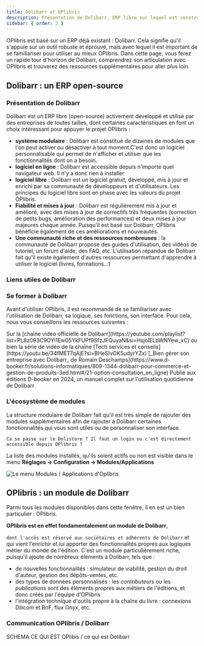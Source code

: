 ```yaml
---
title: Dolibarr et OPlibris
description: Présentation de Dolibarr, ERP libre sur lequel est construit OPlibris
sidebar: { order: 2 }
---
```



OPlibris est basé sur un ERP déjà existant : Dolibarr. Cela signifie qu'il s'appuie sur un outil robuste et éprouvé, mais avec lequel il est important de se familiariser pour utiliser au mieux OPlibris. Dans cette page, vous ferez un rapide tour d'horizon de Dolibarr, comprendrez son articulation avec OPlibris et trouverez des ressources supplémentaires pour aller plus loin.

## Dolibarr : un ERP open-source

### Présentation de Dolibarr

Dolibarr est un ERP libre (open-source) activement développé et utilisé par des entreprises de toutes tailles, dont certaines caractéristiques en font un choix intéressant pour appuyer le projet OPlibris :

- **système modulaire** : Dolibarr est constitué de dizaines de modules que l'on peut activer ou désactiver à tout moment.C'est donc un logiciel personnalisable qui permet de n'afficher et utiliser que les fonctionnalités dont on a besoin.
- **logiciel en ligne** : Dolibarr est accessible depuis n'importe quel navigateur web. Il n'y a donc rien à installer
- **logiciel libre** : Dolibarr est un logiciel gratuit, développé, mis à jour et enrichi par sa communauté de développeurs et d'utilisateurs. Les principes du logiciel libre sont en phase avec les valeurs du projet OPlibris.
- **Fiabilité et mises à jour** : Dolibarr est régulièrement mis à jour et amélioré, avec des mises à jour de correctifs très fréquentes (correction de petits bugs, amélioration des performances) et deux mises à jour majeures chaque année. Puisqu'il est basé sur Dolibarr, OPlibris bénéficie également de ces améliorations et nouveautés.
- **Une communauté riche et des ressources nombreuses** : la communauté de Dolibarr propose des guides d'utilisation, des vidéos de tutoriel, un forum d'aide, des FAQ, etc. L'utilisation répandue de Dolibarr fait qu'il existe également d'autres ressources permettant d'apprendre à utiliser le logiciel (livres, formations...)

### Liens utiles de Dolibarr

<CardGrid>
  <LinkCard
    title="Le site officiel de Dolibarr"
    href="https://www.dolibarr.org/"
  />
  <LinkCard
    title="La documentation de Dolibarr"
    href="https://wiki.dolibarr.org/"
  />
  <LinkCard
    title="Le forum de discussion en français"
    href="https://www.dolibarr.fr/forum/"
  />
</CardGrid>

### Se former à Dolibarr

Avant d'utiliser OPlibris, il est recommandé de se familiariser avec l'utilisation de Dolibarr, sa logique, ses fonctions, son interface.
Pour cela, nous vous conseillons les ressources suivantes :

<CardGrid>
  <Card title="Des vidéos" icon="youtube">
    Sur la [chaîne video officielle de
    Dolibarr](https://youtube.com/playlist?list=PL8z093C9OYl1Ew05YkFUPf9SfzJFQuyaN&si=HsjoIELbWNYew_xC)
    ou bien la série de vidéo de la chaîne [Tech services et
    conseils](https://youtu.be/34fMET7qAjE?si=BHeSIvOK5udyrYZx)
  </Card>
  <Card title="Un livre" icon="open-book">
    [_Bien gérer son entreprise avec Dolibarr_ de Romain
    Deschamps](https://www.d-booker.fr/solutions-informatiques/809-1344-dolibarr-pour-commerce-et-gestion-de-produits-3ed.html#/21-option-consultation_en_ligne)
    Publié aux éditions D-booker en 2024, un manuel complet sur l'utilisation
    quotidienne de Dolibarr
  </Card>
</CardGrid>

### L'écosystème de modules

La structure modulaire de Dolibarr fait qu'il est très simple de rajouter des modules supplémentaires afin de rajouter à Dolibarr certaines fonctionnalités qui vous sont utiles ou de personnaliser son interface.

```
Ca se passe sur le Dolistore ? Il faut un login ou c'est directement accessible depuis OPlibris ?
```

La liste des modules installés, qu'ils soient actifs ou non est visible dans le menu
**Réglages -> Configuration -> Modules/Applications**

![Le menu _Modules / Applications_ d'Oplibris](./images/dolibarr-page-modules.png)

## OPlibris : un module de Dolibarr

Parmi tous les modules disponibles dans cette fenêtre, il en est un bien particulier : OPlibris.

**OPlibris est en effet fondamentalement un module de Dolibarr**,

`dont l'accès est réservé aux sociétaires et adhérents de Dolibarr`
et qui vient l'enrichir et lui apporter des fonctionnalités propres aux logiques métier du monde de l'édition.
C'est un module particulièrement riche, puisqu'il ajoute de nombreux éléments à Dolibarr, tels que :

- de nouvelles fonctionnalités : simulateur de viabilité, gestion du droit d'auteur, gestion des dépôts-ventes, etc.
- des types de données personnalisés : les _contributeurs_ ou les _publications_ sont des éléments propres aux métiers de l'éditions, et donc créés par l'équipe d'OPlibris
- l'intégration technique d'outils propre à la chaîne du livre : connexions Dilicom et BnF, flux Onyx, etc.

### Communication OPlibris / Dolibarr

SCHEMA CE QUI EST OPlibis / ce qui est Dolibarr
